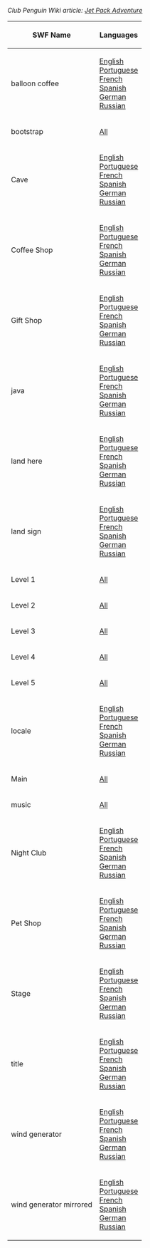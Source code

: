 ''Club Penguin Wiki article: [[clubpenguinwiki:Jet Pack Adventure|Jet Pack Adventure]]''

<center>
{|class="wikitable" border="1"
!SWF Name
!Languages
|-
|balloon coffee||[[Media:GamesJetPackAdventureLangENBalloonCoffee.swf|English]]<br>[[Media:GamesJetPackAdventureLangPTBalloonCoffee.swf|Portuguese]]<br>[[Media:GamesJetPackAdventureLangENBalloonCoffee.swf|French]]<br>[[Media:GamesJetPackAdventureLangENBalloonCoffee.swf|Spanish]]<br>[[Media:GamesJetPackAdventureLangDEBalloonCoffee.swf|German]]<br>[[Media:GamesJetPackAdventureLangRUBalloonCoffee.swf|Russian]]
|-
|bootstrap||[[Media:GamesJetPackAdventureBootstrap.swf|All]]
|-
|Cave||[[Media:GamesJetPackAdventureLangENCave.swf|English]]<br>[[Media:GamesJetPackAdventureLangPTCave.swf|Portuguese]]<br>[[Media:GamesJetPackAdventureLangFRCave.swf|French]]<br>[[Media:GamesJetPackAdventureLangESCave.swf|Spanish]]<br>[[Media:GamesJetPackAdventureLangDECave.swf|German]]<br>[[Media:GamesJetPackAdventureLangRUCave.swf|Russian]]
|-
|Coffee Shop||[[Media:GamesJetPackAdventureLangFRCoffee.swf|English]]<br>[[Media:GamesJetPackAdventureLangPTCoffee.swf|Portuguese]]<br>[[Media:GamesJetPackAdventureLangFRCoffee.swf|French]]<br>[[Media:GamesJetPackAdventureLangESCoffee.swf|Spanish]]<br>[[Media:GamesJetPackAdventureLangDECoffee.swf|German]]<br>[[Media:GamesJetPackAdventureLangRUCoffee.swf|Russian]]
|-
|Gift Shop||[[Media:GamesJetPackAdventureLangENGiftShop.swf|English]]<br>[[Media:GamesJetPackAdventureLangPTGiftShop.swf|Portuguese]]<br>[[Media:GamesJetPackAdventureLangFRGiftShop.swf|French]]<br>[[Media:GamesJetPackAdventureLangESGiftShop.swf|Spanish]]<br>[[Media:GamesJetPackAdventureLangDEGiftShop.swf|German]]<br>[[Media:GamesJetPackAdventureLangRUGiftShop.swf|Russian]]
|-
|java||[[Media:GamesJetPackAdventureLangENJava.swf|English]]<br>[[Media:GamesJetPackAdventureLangPTJava.swf|Portuguese]]<br>[[Media:GamesJetPackAdventureLangFRJava.swf|French]]<br>[[Media:GamesJetPackAdventureLangESJava.swf|Spanish]]<br>[[Media:GamesJetPackAdventureLangDEJava.swf|German]]<br>[[Media:GamesJetPackAdventureLangRUJava.swf|Russian]]
|-
|land here||[[Media:GamesJetPackAdventureLangENLandHere.swf|English]]<br>[[Media:GamesJetPackAdventureLangPTLandHere.swf|Portuguese]]<br>[[Media:GamesJetPackAdventureLangFRLandHere.swf|French]]<br>[[Media:GamesJetPackAdventureLangESLandHere.swf|Spanish]]<br>[[Media:GamesJetPackAdventureLangDELandHere.swf|German]]<br>[[Media:GamesJetPackAdventureLangRULandHere.swf|Russian]]
|-
|land sign||[[Media:GamesJetPackAdventureLangENLandSign.swf|English]]<br>[[Media:GamesJetPackAdventureLangPTLandSign.swf|Portuguese]]<br>[[Media:GamesJetPackAdventureLangFRLandSign.swf|French]]<br>[[Media:GamesJetPackAdventureLangESLandSign.swf|Spanish]]<br>[[Media:GamesJetPackAdventureLangDELandSign.swf|German]]<br>[[Media:GamesJetPackAdventureLangRULandSign.swf|Russian]]
|-
|Level 1||[[Media:GamesJetPackAdventureLevel1.swf|All]]
|-
|Level 2||[[Media:GamesJetPackAdventureLevel2.swf|All]]
|-
|Level 3||[[Media:GamesJetPackAdventureLevel3.swf|All]]
|-
|Level 4||[[Media:GamesJetPackAdventureLevel4.swf|All]]
|-
|Level 5||[[Media:GamesJetPackAdventureLevel5.swf|All]]
|-
|locale||[[Media:GamesJetPackAdventureLangENLocale.swf|English]]<br>[[Media:GamesJetPackAdventureLangPTLocale.swf|Portuguese]]<br>[[Media:GamesJetPackAdventureLangFRLocale.swf|French]]<br>[[Media:GamesJetPackAdventureLangESLocale.swf|Spanish]]<br>[[Media:GamesJetPackAdventureLangDELocale.swf|German]]<br>[[Media:GamesJetPackAdventureLangRULocale.swf|Russian]]
|-
|Main||[[Media:GamesJetPackAdventureMain.swf|All]]
|-
|music||[[Media:Music110.swf|All]]
|-
|Night Club||[[Media:GamesJetPackAdventureLangENNightClub.swf|English]]<br>[[Media:GamesJetPackAdventureLangPTNightClub.swf|Portuguese]]<br>[[Media:GamesJetPackAdventureLangFRNightClub.swf|French]]<br>[[Media:GamesJetPackAdventureLangESNightClub.swf|Spanish]]<br>[[Media:GamesJetPackAdventureLangDENightClub.swf|German]]<br>[[Media:GamesJetPackAdventureLangRUNightClub.swf|Russian]]
|-
|Pet Shop||[[Media:GamesJetPackAdventureLangENPetShop.swf|English]]<br>[[Media:GamesJetPackAdventureLangPTPetShop.swf|Portuguese]]<br>[[Media:GamesJetPackAdventureLangFRPetShop.swf|French]]<br>[[Media:GamesJetPackAdventureLangESPetShop.swf|Spanish]]<br>[[Media:GamesJetPackAdventureLangDEPetShop.swf|German]]<br>[[Media:GamesJetPackAdventureLangRUPetShop.swf|Russian]]
|-
|Stage||[[Media:GamesJetPackAdventureLangENStage.swf|English]]<br>[[Media:GamesJetPackAdventureLangPTStage.swf|Portuguese]]<br>[[Media:GamesJetPackAdventureLangFRStage.swf|French]]<br>[[Media:GamesJetPackAdventureLangESStage.swf|Spanish]]<br>[[Media:GamesJetPackAdventureLangDEStage.swf|German]]<br>[[Media:GamesJetPackAdventureLangRUStage.swf|Russian]]
|-
|title||[[Media:GamesJetPackAdventureLangENTitle.swf|English]]<br>[[Media:GamesJetPackAdventureLangPTTitle.swf|Portuguese]]<br>[[Media:GamesJetPackAdventureLangFRTitle.swf|French]]<br>[[Media:GamesJetPackAdventureLangESTitle.swf|Spanish]]<br>[[Media:GamesJetPackAdventureLangDETitle.swf|German]]<br>[[Media:GamesJetPackAdventureLangRUTitle.swf|Russian]]
|-
|wind generator||[[Media:GamesJetPackAdventureLangENWindGenerator.swf|English]]<br>[[Media:GamesJetPackAdventureLangPTWindGenerator.swf|Portuguese]]<br>[[Media:GamesJetPackAdventureLangFRWindGenerator.swf|French]]<br>[[Media:GamesJetPackAdventureLangESWindGenerator.swf|Spanish]]<br>[[Media:GamesJetPackAdventureLangDEWindGenerator.swf|German]]<br>[[Media:GamesJetPackAdventureLangRUWindGenerator.swf|Russian]]
|-
|wind generator mirrored||[[Media:GamesJetPackAdventureLangENWindGeneratorMirrored.swf|English]]<br>[[Media:GamesJetPackAdventureLangPTWindGeneratorMirrored.swf|Portuguese]]<br>[[Media:GamesJetPackAdventureLangFRWindGeneratorMirrored.swf|French]]<br>[[Media:GamesJetPackAdventureLangESWindGeneratorMirrored.swf|Spanish]]<br>[[Media:GamesJetPackAdventureLangDEWindGeneratorMirrored.swf|German]]<br>[[Media:GamesJetPackAdventureLangRUWindGeneratorMirrored.swf|Russian]]
|}
</center>
